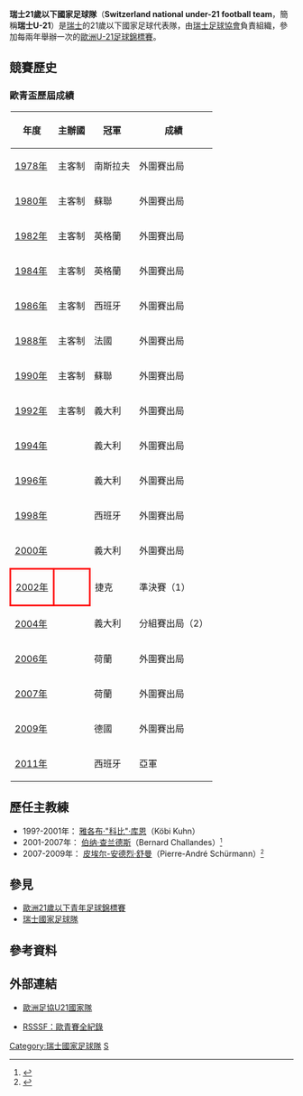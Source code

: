 {{National football team-2 
|  Name               = 瑞士U-21<br />''Schweiz U21'' 
|  Badge              = SFV Logo.svg 
|  Nickname           = -- 
|  Association        = [[瑞士足球協會|瑞士足球協會]] 
|  Coach              ={{flagicon|SUI}} [[皮耶路易吉·泰米|皮耶路易吉·泰米]]<br />（Pierluigi Tami） 
|  Captain            = -- 
|  Most caps          = -- （-- 次） 
|  Top scorer         = -- （-- 球） 
|  pattern_la1=|pattern_b1=|pattern_ra1=
|  leftarm1=FF0000|body1=FF0000|rightarm1=FF0000|shorts1=FFFFFF|socks1=FF0000
|  pattern_la2=|pattern_b2=_sui06|pattern_ra2=
|  leftarm2=FFFFFF|body2=FFFFFF|rightarm2=FFFFFF|shorts2=FF0000|socks2=FFFFFF
|  First game         = '''-''' <br /><small>（--）</small>
|  Largest win        = '''-''' <br /><small>（--）</small>
|  Largest loss       = '''-''' <br /><small>（--）</small><br><center><small>（''只計算正式比賽紀錄''）</small></center> 
|  UEFAu21Champ apps  = 3
|  UEFAu21Champ first = [[2002年歐洲U-21足球錦標賽|2002年]]
|  UEFAu21Champ best  = 亞軍：[[2011年歐洲U-21足球錦標賽|2011年]]
}}

'''瑞士21歲以下國家足球隊'''（'''Switzerland national under-21 football team'''，簡稱'''瑞士U-21'''）是[[瑞士|瑞士]]的21歲以下國家足球代表隊，由[[瑞士足球協會|瑞士足球協會]]負責組織，參加每兩年舉辦一次的[[歐洲U-21足球錦標賽|歐洲U-21足球錦標賽]]。

== 競賽歷史 ==

=== 歐青盃歷屆成績 ===
{| class="wikitable" cellpadding=5
|-
! 年度 !! 主辦國 !! 冠軍 !! 成績
|-
|[[1978_UEFA_European_Under-21_Football_Championship|1978年]] || 主客制 || {{flagicon|YUG}} 南斯拉夫 || 外圍賽出局
|-
|[[1980_UEFA_European_Under-21_Football_Championship|1980年]] || 主客制 || {{flagicon|USSR}} 蘇聯 || 外圍賽出局
|- 
|[[1982_UEFA_European_Under-21_Football_Championship|1982年]] || 主客制 || {{flagicon|ENG}} 英格蘭 || 外圍賽出局
|- 
|[[1984_UEFA_European_Under-21_Football_Championship|1984年]] || 主客制 || {{flagicon|ENG}} 英格蘭 || 外圍賽出局
|- 
|[[1986_UEFA_European_Under-21_Football_Championship|1986年]] || 主客制 || {{flagicon|ESP}} 西班牙 || 外圍賽出局
|-
|[[1988_UEFA_European_Under-21_Football_Championship|1988年]] || 主客制 || {{flagicon|FRA}} 法國 || 外圍賽出局
|-
|[[1990_UEFA_European_Under-21_Football_Championship|1990年]] || 主客制 || {{flagicon|USSR}} 蘇聯 || 外圍賽出局
|- 
|[[1992_UEFA_European_Under-21_Football_Championship|1992年]] || 主客制 || {{flagicon|ITA}} 義大利 || 外圍賽出局
|-  
|[[1994_UEFA_European_Under-21_Football_Championship|1994年]] || {{FRA}} || {{flagicon|ITA}} 義大利 || 外圍賽出局
|- 
|[[1996_UEFA_European_Under-21_Football_Championship|1996年]] || {{ESP}} || {{flagicon|ITA}} 義大利 || 外圍賽出局 
|- 
|[[1998_UEFA_European_Under-21_Football_Championship|1998年]] || {{ROM}} || {{flagicon|ESP}} 西班牙 || 外圍賽出局
|- 
|[[2000_UEFA_European_Under-21_Football_Championship|2000年]] || {{SVK}} || {{flagicon|ITA}} 義大利 || 外圍賽出局
|-
|style="border: 3px solid red"| [[2002_UEFA_European_Under-21_Football_Championship|2002年]] ||style="border: 3px solid red"| {{SUI}} || {{flagicon|CZE}} 捷克 || 準決賽（1）
|- 
|[[2004_UEFA_European_Under-21_Football_Championship|2004年]] || {{GER}} || {{flagicon|ITA}} 義大利 || 分組賽出局（2）
|- 
|[[2006_UEFA_European_Under-21_Football_Championship|2006年]] || {{POR}} || {{flagicon|NED}} 荷蘭 || 外圍賽出局
|- 
|[[2007年歐洲U-21足球錦標賽|2007年]] || {{NED}} || {{flagicon|NED}} 荷蘭 || 外圍賽出局
|-
|[[2009年歐洲U-21足球錦標賽|2009年]] || {{SWE}} || {{flagicon|GER}} 德國 ||外圍賽出局
|- 
|[[2011年歐洲U-21足球錦標賽|2011年]] || {{DEN}} || {{flagicon|ESP}} 西班牙 ||亞軍
|}

== 歷任主教練  ==
*199?-2001年：{{flagicon|SUI}} [[雅各布·"科比"·库恩|雅各布·"科比"·库恩]]（Köbi Kuhn）
*2001-2007年：{{flagicon|SUI}} [[伯纳·查兰德斯|伯纳·查兰德斯]]（Bernard Challandes）<small><ref>{{cite web |language=en |url=http://www.uefa.com/footballeurope/news/kind=2/newsid=550481.html |title=Challandes accepts Zürich challenge |work=UEFA.com |date=2007-06-13 |accessdate=2009-10-05 |archive-date=2008-03-03 |archive-url=https://web.archive.org/web/20080303045605/http://www.uefa.com/footballeurope/news/kind=2/newsid=550481.html |dead-url=no }}</ref></small>
*2007-2009年：{{flagicon|SUI}} [[皮埃尔-安德烈·舒曼|皮埃尔-安德烈·舒曼]]（Pierre-André Schürmann）<small><ref>{{cite web |language=en |url=http://www.uefa.com/competitions/under21/news/kind=1/newsid=562150.html |title=Switzerland turn to Schürmann |work=UEFA.com |date=2007-07-18 |accessdate=2009-10-05 |archive-date=2008-03-03 |archive-url=https://web.archive.org/web/20080303045540/http://www.uefa.com/competitions/under21/news/kind=1/newsid=562150.html |dead-url=no }}</ref></small>

== 參見 ==
* [[歐洲21歲以下青年足球錦標賽|歐洲21歲以下青年足球錦標賽]]
* [[瑞士國家足球隊|瑞士國家足球隊]]

== 參考資料 ==
{{reflist}}

==外部連結==
* {{en}}[http://www.uefa.com/competitions/under21/teams/team=200128/index.html 歐洲足協U21國家隊] {{Wayback|url=http://www.uefa.com/competitions/under21/teams/team=200128/index.html |date=20100124004147 }}
* {{en}}[http://www.rsssf.com/tablese/europe-u21.html RSSSF：歐青賽全紀錄] {{Wayback|url=http://www.rsssf.com/tablese/europe-u21.html |date=20051213223313 }}

{{fb start}}
{{UEFA under-21 teams}}
{{fb end}}

[[Category:瑞士國家足球隊|Category:瑞士國家足球隊]]
[[Category:歐洲U21國家足球隊|S]]